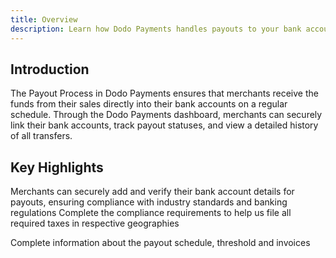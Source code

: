 ```yaml
---
title: Overview
description: Learn how Dodo Payments handles payouts to your bank account.
---
```


## Introduction

The Payout Process in Dodo Payments ensures that merchants receive the funds from their sales directly into their bank accounts on a regular schedule. Through the Dodo Payments dashboard, merchants can securely link their bank accounts, track payout statuses, and view a detailed history of all transfers.

## Key Highlights

<Card icon='building-columns' title="Link your Bank account" href="/product-guides/payouts/link-bank-account">
Merchants can securely add and verify their bank account details for payouts, ensuring compliance with industry standards and banking regulations
</Card>

<Card icon="shield-keyhole" title="Compliance" href="/product-guides/payouts/compliance">
Complete the compliance requirements to help us file all required taxes in respective geographies
</Card>

<Card icon="money-bill" title="Payout Structure" href="/product-guides/payouts/payout-structure.mdx"> Complete information about the payout schedule, threshold and invoices</Card>
